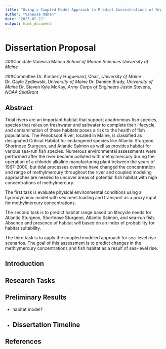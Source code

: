 ---
title: "Using a Coupled Model Approach to Predict Concentrations of Organic Mercury and Quantify the Impact on Fish Habitat for Penobscot River"
author: "Vanessa Mahan"
date: "2023-02-22"
output: html_document
---

# Dissertation Proposal
###Canidate
Vanessa Mahan
_School of Marine Sciences_
_University of Maine_

###Committee
Dr. Kimberly Huguenard, Chair, _University of Maine_
Dr. Gayle Zydlewski, _University of Maine_
Dr. Damien Brady, _University of Maine_
Dr. Steven Kyle McKay, _Army Corps of Engineers_
Justin Stevens, _NOAA SeaGrant_

## Abstract

Tidal rivers are an important habitat that support anadromous fish species, species that relies on freshwater and saltwater to complete their lifecycle, and contamination of these habitats poses a risk to the health of fish populations. The Penobscot River, located in Maine, is classified as designated Critical Habitat for endangered species like Atlantic Sturgeon, Shortnose Sturgeon, and Atlantic Salmon as well as provides habitat for various sea-run fish species. Numerous environmental assessments were performed after the river became polluted with methylmercury during the operation of a chloride alkaline manufacturing plant between the years of 1967-2000, but tidal processes overtime have changed the concentration and range of methylmercury throughout the river and coupled modeling approaches are needed to uncover areas of potential fish habitat with high concentrations of methylmercury. 

The first task is evaluate physical environmental conditions using a hydrodynamic model with sediment loading and transport as a proxy input for methylmercury concentrations. 


The second task is to predict habitat range based on lifecycle needs for Atlantic Sturgeon, Shortnose Sturgeon, Atlantic Salmon, and sea-run fish. Absence and presence of habitat will based on an index of probability for habitat suitability. 


The third task is to apply the coupled modeled approach for sea-level rise scenarios. The goal of this assessment is to predict changes in the methlymercury concentrations and fish habitat as a result of sea-level rise.

## Introduction

## Research Tasks

## Preliminary Results
- habitat model?
- 
## Dissertation Timeline

## References